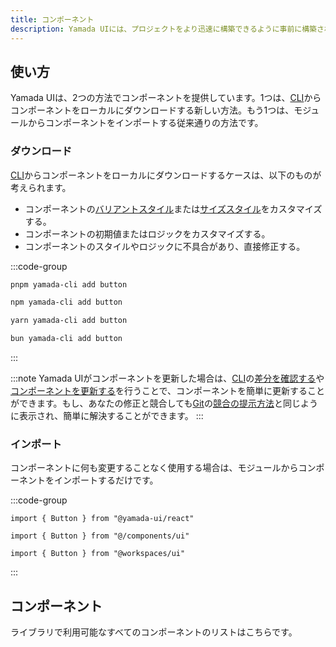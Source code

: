 ```yaml
---
title: コンポーネント
description: Yamada UIには、プロジェクトをより迅速に構築できるように事前に構築されたコンポーネントが用意されています。
---
```


## 使い方

Yamada UIは、2つの方法でコンポーネントを提供しています。1つは、[CLI](/docs/components/cli)からコンポーネントをローカルにダウンロードする新しい方法。もう1つは、モジュールからコンポーネントをインポートする従来通りの方法です。

### ダウンロード

[CLI](/docs/components/cli)からコンポーネントをローカルにダウンロードするケースは、以下のものが考えられます。

- コンポーネントの[バリアントスタイル](/docs/components/create-component#バリアントスタイル)または[サイズスタイル](/docs/components/create-component#サイズスタイル)をカスタマイズする。
- コンポーネントの初期値またはロジックをカスタマイズする。
- コンポーネントのスタイルやロジックに不具合があり、直接修正する。

:::code-group

```bash [pnpm]
pnpm yamada-cli add button
```

```bash [npm]
npm yamada-cli add button
```

```bash [yarn]
yarn yamada-cli add button
```

```bash [bun]
bun yamada-cli add button
```

:::

:::note
Yamada UIがコンポーネントを更新した場合は、[CLI](/docs/components/cli)の[差分を確認する](/docs/components/cli#差分を確認する)や[コンポーネントを更新する](/docs/components/cli#コンポーネントを更新する)を行うことで、コンポーネントを簡単に更新することができます。もし、あなたの修正と競合しても[Git](https://git-scm.com)の[競合の提示方法](https://git-scm.com/docs/git-merge#_how_conflicts_are_presented)と同じように表示され、簡単に解決することができます。
:::

### インポート

コンポーネントに何も変更することなく使用する場合は、モジュールからコンポーネントをインポートするだけです。

:::code-group

```tsx [package]
import { Button } from "@yamada-ui/react"
```

```tsx [alias]
import { Button } from "@/components/ui"
```

```tsx [monorepo]
import { Button } from "@workspaces/ui"
```

:::

## コンポーネント

ライブラリで利用可能なすべてのコンポーネントのリストはこちらです。

<ComponentList />
